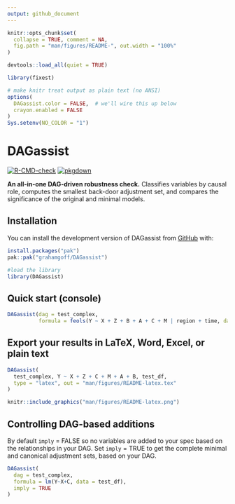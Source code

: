 ```yaml
---
output: github_document
---
```


<!-- README.md is generated from README.Rmd. Please edit that file -->

```r
knitr::opts_chunk$set(
  collapse = TRUE, comment = NA,
  fig.path = "man/figures/README-", out.width = "100%"
)

devtools::load_all(quiet = TRUE)

library(fixest)
```

```r
# make knitr treat output as plain text (no ANSI)
options(
  DAGassist.color = FALSE,  # we'll wire this up below
  crayon.enabled = FALSE
)
Sys.setenv(NO_COLOR = "1")
```

# DAGassist

<!-- badges: start -->
[![R-CMD-check](https://github.com/grahamgoff/DAGassist/actions/workflows/R-CMD-check.yaml/badge.svg)](https://github.com/grahamgoff/DAGassist/actions/workflows/R-CMD-check.yaml)
[![pkgdown](https://github.com/grahamgoff/DAGassist/actions/workflows/pkgdown.yaml/badge.svg)](https://github.com/grahamgoff/DAGassist/actions/workflows/pkgdown.yaml)
<!-- badges: end -->

**An all-in-one DAG-driven robustness check.**
Classifies variables by causal role, computes the smallest back-door adjustment set, and compares the significance of the original and minimal models.


## Installation

You can install the development version of DAGassist from [GitHub](https://github.com/) with:

```r
install.packages("pak")
pak::pak("grahamgoff/DAGassist")

#load the library
library(DAGassist) 
```

## Quick start (console)

```r
DAGassist(dag = test_complex, 
          formula = feols(Y ~ X + Z + B + A + C + M | region + time, data = test_df))
```

## Export your results in LaTeX, Word, Excel, or plain text

```r
DAGassist( 
  test_complex, Y ~ X + Z + C + M + A + B, test_df,
  type = "latex", out = "man/figures/README-latex.tex"
)
```

```r
knitr::include_graphics("man/figures/README-latex.png")
```

## Controlling DAG-based additions

By default `imply` = FALSE so no variables are added to your spec based on the
relationships in your DAG. Set `imply` = TRUE to get the complete minimal and 
canonical adjustment sets, based on your DAG.

```r
DAGassist(
  dag = test_complex,
  formula = lm(Y~X+C, data = test_df),
  imply = TRUE
)
```


